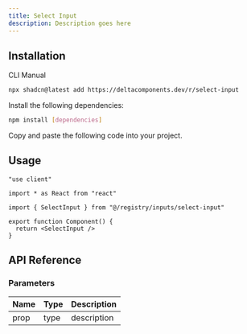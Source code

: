 ```yaml
---
title: Select Input
description: Description goes here
---
```


<ComponentPreview name="select-input-demo" />

## Installation

<Tabs defaultValue="cli">

<TabsList>
  <TabsTrigger value="cli">CLI</TabsTrigger>
  <TabsTrigger value="manual">Manual</TabsTrigger>
</TabsList>

<TabsContent value="cli">

```bash
npx shadcn@latest add https://deltacomponents.dev/r/select-input
```

</TabsContent>

<TabsContent value="manual">

<Steps>

<Step>Install the following dependencies:</Step>

```bash
npm install [dependencies]
```

<Step>Copy and paste the following code into your project.</Step>

<ComponentSource name="select-input" />

</Steps>

</TabsContent>

</Tabs>

## Usage

```tsx
"use client"

import * as React from "react"

import { SelectInput } from "@/registry/inputs/select-input"

export function Component() {
  return <SelectInput />
}
```

## API Reference

### Parameters

| Name | Type | Description |
| ---- | ---- | ----------- |
| prop | type | description |
